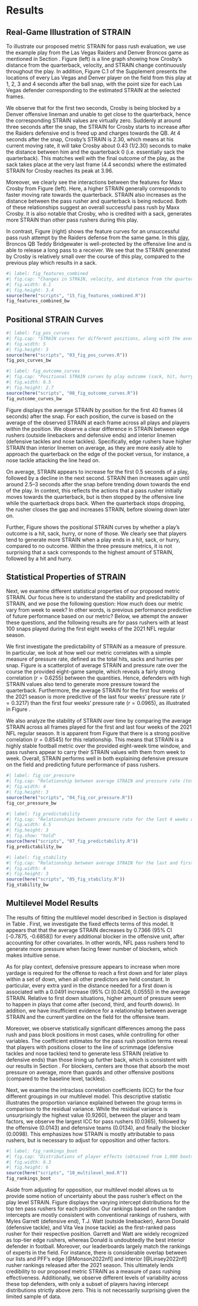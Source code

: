 # Results {#sec:results}

## Real-Game Illustration of STRAIN

<!-- ```{r} -->
<!-- #| label: fig_field -->
<!-- #| fig.cap: "A display of the player tracking data for a play during the Las Vegas Raiders (defense, in black) versus Denver Broncos (offense, in orange) NFL game on October 17, 2021. Raiders DE Maxx Crosby is highlighted in blue. For each Raiders defender, the point size indicates their individual STRAIN value, with larger points suggesting larger STRAIN. Snapshots are captured at 1, 2, 3, and 4 seconds after the ball snap." -->
<!-- #| fig.width: 6.6 -->
<!-- #| fig.height: 4.4 -->
<!-- source(here("scripts", "01_fig_field.R")) -->
<!-- fig_field -->
<!-- ``` -->

<!-- Figure \ref{fig:fig_field} shows an updated version of Figure \ref{fig:fig_field_raw}, with the point size for each Las Vegas defender corresponding to the estimated STRAIN in the selected frames as the play progresses. -->

To illustrate our proposed metric STRAIN for pass rush evaluation, we use the example play from the Las Vegas Raiders and Denver Broncos game as mentioned in Section \ref{sec:data}.
Figure \ref{fig:fig_features_combined} (left) is a line graph showing how Crosby's distance from the quarterback, velocity, and STRAIN change continuously throughout the play.
In addition, Figure C.1 of the Supplement presents the locations of every Las Vegas and Denver player
on the field from this play at 1, 2, 3 and 4 seconds after the ball snap, with the point size for each Las Vegas defender corresponding to the estimated STRAIN at the selected frames.

We observe that for the first two seconds, Crosby is being blocked by a Denver offensive lineman and unable to get close to the quarterback, hence the corresponding STRAIN values are virtually zero. 
Suddenly at around three seconds after the snap, the STRAIN for Crosby starts to increase after the Raiders defensive end is freed up and charges towards the QB. 
At 4 seconds after the snap, Crosby's STRAIN is 2.30, which means at his current moving rate, it will take Crosby about 0.43 (1/2.30) seconds to make the distance between him and the quarterback 0 (i.e. essentially sack the quarterback).
This matches well with the final outcome of the play, as the sack takes place at the very last frame (4.4 seconds) where the estimated STRAIN for Crosby reaches its peak at 3.96.

Moreover, we clearly see the interactions between the features for Maxx Crosby from Figure \ref{fig:fig_features_combined} (left).
Here, a higher STRAIN generally corresponds to faster moving rate towards the quarterback.
STRAIN also increases as the distance between the pass rusher and quarterback is being reduced.
Both of these relationships suggest an overall successful pass rush by Maxx Crosby.
It is also notable that Crosby, who is credited with a sack, generates more STRAIN than other pass rushers during this play.

In contrast, Figure \ref{fig:fig_features_combined} (right) shows the feature curves for an unsuccessful pass rush attempt by the Raiders defense from the same game.
In this [play](https://www.nfl.com/videos/teddy-bridgewater-courtland-sutton-barely-miss-out-on-chance-at-62-yard-td-bomb), Broncos QB Teddy Bridgewater is well-protected by the offensive line and is able to release a long pass to a receiver.
We see that the STRAIN generated by Crosby is relatively small over the course of this play, compared to the previous play which results in a sack.

```r
#| label: fig_features_combined
#| fig.cap: "Changes in STRAIN, velocity, and distance from the quarterback for Maxx Crosby over the course of a successful pass rush play that results in a sack (left) and an unsuccessful pass rush play which results in a long pass attempt (right). The STRAIN for other pass rushers throughout each play is also displayed."
#| fig.width: 6.1
#| fig.height: 3.4
source(here("scripts", "15_fig_features_combined.R"))
fig_features_combined_bw
```

<!-- [^unsuccess]: Game footage of this play is available at https://www.nfl.com/videos/teddy-bridgewater-courtland-sutton-barely-miss-out-on-chance-at-62-yard-td-bomb -->


<!-- ```{r} -->
<!-- #| label: fig_crosby_curves_unsucess -->
<!-- #| fig.cap: "Changes in STRAIN, velocity, and distance from the quarterback for Maxx Crosby over the course of an unsuccessful pass rush play. The STRAIN for other pass rushers throughout this play is also displayed." -->
<!-- #| fig.width: 4.8 -->
<!-- #| fig.height: 2.7 -->
<!-- source(here("scripts", "09_fig_play_unsuccess.R")) -->
<!-- fig_crosby_curves_unsucess -->
<!-- ``` -->


<!-- ```{r} -->
<!-- #| label: fig_features_combined -->
<!-- #| fig.cap: "Changes in STRAIN, velocity, and distance from the quarterback for Maxx Crosby over the course of a successful pass rush play that results in a sack (left) and an unsuccessful pass rush play which results in a long pass attempt (right). The STRAIN for other pass rushers throughout each play is also displayed." -->
<!-- #| fig.width: 6 -->
<!-- #| fig.height: 3.6 -->
<!-- source(here("scripts", "15_fig_features_combined.R")) -->
<!-- fig_features_combined_bw -->
<!-- ``` -->

<!-- Figure \ref{fig:fig_features_combined} -->



## Positional STRAIN Curves {#sec:positional}

```r
#| label: fig_pos_curves
#| fig.cap: "STRAIN curves for different positions, along with the average STRAIN curve for all players without accounting for position. Edge rushers (outside linebackers and defensive ends) tend to generate more STRAIN than interior rushers (defensive tackles and nose tackles)."
#| fig.width: 5
#| fig.height: 3
source(here("scripts", "03_fig_pos_curves.R"))
fig_pos_curves_bw
```

```r
#| label: fig_outcome_curves
#| fig.cap: "Positional STRAIN curves by play outcome (sack, hit, hurry, and none)."
#| fig.width: 6.5
#| fig.height: 2.7
source(here("scripts", "08_fig_outcome_curves.R"))
fig_outcome_curves_bw
```

<!-- 
too wordy and confusing imo...
For each frame, this curve is calculated by averaging across all players of a particular position (where position is defined by the NFL) and all plays that lasted at least as long as the particular frame of interest meaning that the sample size used to compute these curves diminishes for frames that are chronologically later than frames at the beginning of the play. -->

Figure \ref{fig:fig_pos_curves} displays the average STRAIN by position for the first 40 frames (4 seconds) after the snap.
For each position, the curve is based on the average of the observed STRAIN at each frame across all plays and players within the position.
We observe a clear difference in STRAIN between edge rushers (outside linebackers and defensive ends) and interior linemen (defensive tackles and nose tackles).
Specifically, edge rushers have higher STRAIN than interior linemen on average, as they are more easily able to approach the quarterback on the edge of the pocket versus, for instance, a nose tackle attacking the line head on.

On average, STRAIN appears to increase for the first 0.5 seconds of a play, followed by a decline in the next second.
STRAIN then increases again until around 2.5--3 seconds after the snap before trending down towards the end of the play.
In context, this reflects the actions that a pass rusher initially moves towards the quarterback, but is then stopped by the offensive line while the quarterback drops back.
When the quarterback stops dropping, the rusher closes the gap and increases STRAIN, before slowing down later on.

Further, Figure \ref{fig:fig_outcome_curves} shows the positional STRAIN curves by whether a play's outcome is a hit, sack, hurry, or none of those. 
We clearly see that players tend to generate more STRAIN when a play ends in a hit, sack, or hurry, compared to no outcome.
Within the three pressure metrics, it is not surprising that a sack corresponds to the highest amount of STRAIN, followed by a hit and hurry.

<!-- ## Ranking the Best Pass Rushers {#sec:strainbar} -->

<!-- Since STRAIN is observed continuously for every play in our data, this allows us to aggregate across all frames played and compute the average STRAIN for NFL pass rushers over the course of the eight-week sample size, as discussed in Section \ref{sec:defn}. -->
<!-- Based on the clearly distinct patterns for different positions as previously observed, we evaluate interior pass rushers (nose tackles and defensive tackles) separately from edge rushers (outside linebackers and defensive ends). -->
<!-- Tables \ref{tab:edge} and \ref{tab:interior} are leaderboards for the NFL's best edge and interior rushers (with at least 100 plays) rated by the average STRAIN across all frames for the first eight weeks of the 2021 regular season. -->
<!-- The tables also consist of the total number of hits, hurries, and sacks (determined from PFF scouting data) for each defender. -->

<!-- <!-- Our results show many true positives with no surprises. -->
<!-- <!-- Rashan Gary, a young rusher with huge potential, ranks first among all pass rushers according to our metric over the period of time observed. -->

<!-- Our results are mostly consistent with conventional rankings of rushers. -->
<!-- Notably, Myles Garrett and TJ Watt are widely recognized as top-tier edge rushers and both show up in our top edge rusher list; whereas Aaron Donald, who is undoubtedly the best interior defender in football, appears at the top of our interior rusher rankings. -->
<!-- Moreover, our leaderboards largely match the rankings of experts in the field. -->
<!-- For instance, there is considerable overlap between our lists and PFF's edge [@Monson2022nfl] and interior [@Linsey2022nfl] rusher rankings released after the 2021 season. -->
<!-- This ultimately lends credibility to our proposed metric STRAIN as a measure of pass rushing effectiveness. -->

<!-- \begin{table} -->
<!-- \caption{Top 15 edge rushers (with at least 100 snaps played) according to the average STRAIN across all frames played. \label{tab:edge}} -->
<!-- \centering -->
<!-- \begin{tabular}{rlllrrrrr} -->
<!-- \hline -->
<!-- Rank & Player & Team & Position & Snaps & Hits & Hurries & Sacks & $\overline{\text{STRAIN}}$ \\ -->
<!-- \hline -->
<!-- 1 & Rashan Gary & GB & OLB & 176 & 10 & 25 & 5 & 2.82 \\  -->
<!-- 2 & Leonard Floyd & LA & OLB & 185 & 2 & 25 & 8 & 2.80 \\  -->
<!-- 3 & Justin Houston & BAL & OLB & 132 & 8 & 8 & 4 & 2.78 \\  -->
<!-- 4 & Myles Garrett & CLE & DE & 197 & 9 & 29 & 12 & 2.75 \\  -->
<!-- 5 & Von Miller & DEN & OLB & 145 & 4 & 21 & 5 & 2.75 \\  -->
<!-- 6 & T.J. Watt & PIT & OLB & 147 & 6 & 9 & 8 & 2.71 \\  -->
<!-- 7 & Yannick Ngakoue & LV & DE & 175 & 6 & 20 & 4 & 2.70 \\  -->
<!-- 8 & Alex Highsmith & PIT & OLB & 129 & 4 & 7 & 2 & 2.65 \\  -->
<!-- 9 & Preston Smith & GB & OLB & 124 & 4 & 8 & 2 & 2.61 \\  -->
<!-- 10 & Randy Gregory & DAL & DE & 134 & 7 & 19 & 5 & 2.58 \\  -->
<!-- 11 & Joey Bosa & LAC & OLB & 160 & 5 & 21 & 4 & 2.58 \\  -->
<!-- 12 & Darrell Taylor & SEA & DE & 107 & 5 & 9 & 3 & 2.57 \\  -->
<!-- 13 & Josh Sweat & PHI & DE & 159 & 4 & 14 & 5 & 2.57 \\  -->
<!-- 14 & Maxx Crosby & LV & DE & 198 & 12 & 30 & 7 & 2.56 \\  -->
<!-- 15 & Markus Golden & ARI & OLB & 164 & 5 & 14 & 5 & 2.50 \\  -->
<!-- \hline -->
<!-- \end{tabular} -->
<!-- \end{table} -->

<!-- \begin{table} -->
<!-- \caption{Top 15 interior rushers (with at least 100 snaps played) according to the average STRAIN across all frames played. \label{tab:interior}} -->
<!-- \centering -->
<!-- \begin{tabular}{rlllrrrrr} -->
<!-- \hline -->
<!-- Rank & Player & Team & Position & Snaps & Hits & Hurries & Sacks & $\overline{\text{STRAIN}}$ \\ -->
<!-- \hline -->
<!-- 1 & Aaron Donald & LA & DT & 239 & 8 & 24 & 6 & 1.67 \\  -->
<!-- 2 & Solomon Thomas & LV & DT & 115 & 7 & 11 & 3 & 1.51 \\  -->
<!-- 3 & Quinton Jefferson & LV & DT & 144 & 6 & 8 & 3 & 1.46 \\  -->
<!-- 4 & Chris Jones & KC & DT & 139 & 3 & 18 & 3 & 1.42 \\  -->
<!-- 5 & DeForest Buckner & IND & DT & 198 & 4 & 18 & 4 & 1.26 \\  -->
<!-- 6 & Cameron Heyward & PIT & DT & 188 & 2 & 22 & 3 & 1.25 \\  -->
<!-- 7 & Javon Hargrave & PHI & DT & 156 & 6 & 15 & 5 & 1.24 \\  -->
<!-- 8 & Jerry Tillery & LAC & DT & 171 & 4 & 7 & 3 & 1.16 \\  -->
<!-- 9 & Ed Oliver & BUF & DT & 133 & 4 & 12 & 1 & 1.15 \\  -->
<!-- 10 & Osa Odighizuwa & DAL & DT & 162 & 3 & 18 & 3 & 1.13 \\  -->
<!-- 11 & Greg Gaines & LA & NT & 111 & 2 & 13 & 2 & 1.11 \\  -->
<!-- 12 & Leonard Williams & NYG & DT & 226 & 4 & 14 & 6 & 1.03 \\  -->
<!-- 13 & Christian Barmore & NE & DT & 166 & 5 & 17 & 1 & 1.02 \\  -->
<!-- 14 & Vita Vea & TB & NT & 184 & 6 & 12 & 1 & 1.01 \\  -->
<!-- 15 & B.J. Hill & CIN & DT & 123 & 3 & 4 & 3 & 0.96 \\  -->
<!-- \hline -->
<!-- \end{tabular} -->
<!-- \end{table} -->


## Statistical Properties of STRAIN {#sec:statprop}

Next, we examine different statistical properties of our proposed metric STRAIN.
Our focus here is to understand the stability and predictability of STRAIN, and we pose the following question:
How much does our metric vary from week to week?
In other words, is previous performance predictive of future performance based on our metric?
Below, we attempt the answer these questions, and the following results are for pass rushers with at least 100 snaps played during the first eight weeks of the 2021 NFL regular season.

We first investigate the predictability of STRAIN as a measure of pressure.
In particular, we look at how well our metric correlates with a simple measure of pressure rate, defined as the total hits, sacks and hurries per snap.
Figure \ref{fig:fig_cor_pressure} is a scatterplot of average STRAIN and pressure rate over the course the provided eight-game sample, which reveals a fairly strong correlation ($r =0.6255$) between the quantities.
Hence, defenders with high STRAIN values also tend to generate more pressure toward the quarterback.
Furthermore, the average STRAIN for the first four weeks of the 2021 season is more predictive of the last four weeks' pressure rate ($r=0.3217$) than the first four weeks' pressure rate ($r=0.0965$), as illustrated in Figure \ref{fig:fig_predictability}.

We also analyze the stability of STRAIN over time by comparing the average STRAIN across all frames played for the first and last four weeks of the 2021 NFL regular season.
It is apparent from Figure \ref{fig:fig_stability} that there is a strong positive correlation $(r = 0.8545)$ for this relationship.
This means that STRAIN is a highly stable football metric over the provided eight-week time window, and pass rushers appear to carry their STRAIN values with them from week to week.
Overall, STRAIN performs well in both explaining defensive pressure on the field and predicting future performance of pass rushers.


```r
#| label: fig_cor_pressure
#| fig.cap: "Relationship between average STRAIN and pressure rate (total hits, sacks, and hurries per snap) over the first eight weeks of the 2021 NFL season. There is a moderately strong association between average STRAIN and pressure rate ($r =0.6255$). Results shown here are for pass rushers with at least 100 snaps played over the eight-week data."
#| fig.width: 4
#| fig.height: 3
source(here("scripts", "04_fig_cor_pressure.R"))
fig_cor_pressure_bw
```

```r
#| label: fig_predictability
#| fig.cap: "Relationships between pressure rate for the last 4 weeks of the 2021 NFL season and first four weeks' pressure rate (left) and average STRAIN (right). STRAIN is more predictive ($r=0.3217$) of future pressure rate than previous pressure rate itself ($r=0.0965$). Results shown here are for pass rushers with at least 100 snaps played over the eight-week data."
#| fig.width: 6.5
#| fig.height: 3
#| fig.show: "hold"
source(here("scripts", "07_fig_predictability.R"))
fig_predictability_bw
```

```r
#| label: fig_stability
#| fig.cap: "Relationship between average STRAIN for the last and first four weeks of the 2021 NFL season. A strong linear correlation ($r = 0.8545$) demonstrates that STRAIN is a highly stable metric over time. Results shown here are for pass rushers with at least 100 snaps played over the eight-week data."
#| fig.width: 4
#| fig.height: 3
source(here("scripts", "05_fig_stability.R"))
fig_stability_bw
```

## Multilevel Model Results

The results of fitting the multilevel model described in Section \ref{sec:multilevel} is displayed in Table \ref{tab:fixedeff}.
First, we investigate the fixed effects terms of this model.
It appears that that the average STRAIN decreases by 0.7366 (95% CI [-0.7875, -0.6858]) for every additional blocker in the offensive unit, after accounting for other covariates.
In other words, NFL pass rushers tend to generate more pressure when facing fewer number of blockers, which makes intuitive sense.

As for play context, defensive pressure appears to increase when more yardage is required for the offense to reach a first down and for later plays within a set of down, when all other predictors are held constant.
In particular, every extra yard in the distance needed for a first down is associated with a 0.0491 increase (95% CI [0.0426, 0.0555]) in the average STRAIN.
Relative to first down situations, higher amount of pressure seem to happen in plays that come after (second, third, and fourth downs).
In addition, we have insufficient evidence for a relationship between average STRAIN and the current yardline on the field for the offensive team.

Moreover, we observe statistically significant differences among the pass rush and pass block positions in most cases, while controlling for other variables.
The coefficient estimates for the pass rush position terms reveal that players with positions closer to the line of scrimmage (defensive tackles and nose tackles) tend to generate less STRAIN (relative to defensive ends) than those lining up further back, which is consistent with our results in Section \ref{sec:positional}.
For blockers, centers are those that absorb the most pressure on average, more than guards and other offensive positions (compared to the baseline level, tackles).

Next, we examine the intraclass correlation coefficients (ICC) for the four different groupings
in our multilevel model.
This descriptive statistic illustrates the proportion variance explained between the group terms in comparison to the residual variance.
While the residual variance is unsurprisingly the highest value (0.9260), between the player and team factors, we observe the largest ICC for pass rushers (0.0365), followed by the offensive (0.0143) and defensive teams (0.0134), and finally the blocker (0.0098).
This emphasizes how STRAIN is mostly attributable to pass rushers, but is necessary to adjust for opposition and other factors.

<!-- reference levels: DE (rush), T (block) -->

<!-- \begin{table} -->
<!-- \caption{Fixed-effects coefficient estimates for the multilevel model for average STRAIN. Note that the reference pass rusher level is defensive end (DE), denoted R:DE; and the reference pass blocker level is tackle (T), denoted B:T. \label{tab:fixedeff}} -->
<!-- \centering -->
<!-- \begin{tabular}{lrrrr} -->
<!-- \hline -->
<!-- & estimate & se & $t$-statistic & $p$-value \\  -->
<!-- \hline -->
<!-- Intercept & 0.378 & 0.009 & 43.310 & 0.000 \\  -->
<!-- Length of play & -0.042 & 0.001 & -38.214 & 0.000 \\ -->
<!-- Number of blockers & -0.064 & 0.003 & -24.788 & 0.000 \\ -->
<!-- $I_{\text{\{R:DT\}}}$ & -0.081 & 0.008 & -10.340 & 0.000 \\ -->
<!-- $I_{\text{\{R:interior\}}}$ & 0.058 & 0.011 & 5.332 & 0.000 \\ -->
<!-- $I_{\text{\{R:NT\}}}$ & -0.106 & 0.012 & -9.174 & 0.000 \\ -->
<!-- $I_{\text{\{R:OLB\}}}$ & 0.062 & 0.008 & 7.695 & 0.000 \\ -->
<!-- $I_{\text{\{R:secondary\}}}$ & 0.145 & 0.012 & 12.328 & 0.000 \\ -->
<!-- $I_{\text{\{B:C\}}}$ & -0.023 & 0.006 & -3.625 & 0.000 \\ -->
<!-- $I_{\text{\{B:G\}}}$ & -0.011 & 0.005 & -2.290 & 0.023 \\  -->
<!-- $I_{\text{\{B:other\}}}$ & -0.013 & 0.007 & -1.911 & 0.056 \\ -->
<!-- \hline -->
<!-- \end{tabular} -->
<!-- \end{table} -->

<!-- (Intercept) & 0.378 & 0.009 & 43.310 & 0.000 \\  -->
<!--   play\_len & -0.004 & 0.000 & -38.214 & 0.000 \\  -->
<!--   rush\_posDT & -0.081 & 0.008 & -10.340 & 0.000 \\  -->
<!--   rush\_posinteriorLB & 0.058 & 0.011 & 5.332 & 0.000 \\  -->
<!--   rush\_posNT & -0.106 & 0.012 & -9.174 & 0.000 \\  -->
<!--   rush\_posOLB & 0.062 & 0.008 & 7.695 & 0.000 \\  -->
<!--   rush\_possecondary & 0.145 & 0.012 & 12.328 & 0.000 \\  -->
<!--   block\_posC & -0.023 & 0.006 & -3.625 & 0.000 \\  -->
<!--   block\_posG & -0.011 & 0.005 & -2.290 & 0.023 \\  -->
<!--   block\_posother & -0.013 & 0.007 & -1.911 & 0.056 \\  -->
<!--   n\_blockers & -0.064 & 0.003 & -24.788 & 0.000 \\  -->

\begin{table}
\caption{Fixed effects coefficient estimates for the multilevel model for average STRAIN. Note that the reference down level is first down, the reference pass rusher level is defensive end (DE), denoted R:DE; the reference pass blocker level is tackle (T), denoted B:T. \label{tab:fixedeff}}
\centering
\begin{tabular}{lrrrr}
\hline
& estimate & se & $t$-statistic & $p$-value \\ 
\hline
Intercept & 1.8004 & 0.0991 & 18.1723 & 0.0000 \\ 
Number of blockers & -0.7366 & 0.0259 & -28.4153 & 0.0000 \\
Yards to go & 0.0491 & 0.0033 & 14.9013 & 0.0000 \\
Current yardline & 0.0001 & 0.0005 & 0.1844 & 0.8537 \\
$I_{\text{\{2nd down\}}}$ & 0.5143 & 0.0290 & 17.7439 & 0.0000 \\
$I_{\text{\{3rd down\}}}$ & 0.9176 & 0.0324 & 28.3613 & 0.0000 \\
$I_{\text{\{4th down\}}}$ & 0.4649 & 0.0767 & 6.0637 & 0.0000 \\
$I_{\text{\{2pt conversion\}}}$ & -0.1384 & 0.1797 & -0.7699 & 0.4413 \\
$I_{\text{\{R:DT\}}}$ & -0.7166 & 0.0678 & -10.5658 & 0.0000 \\
$I_{\text{\{R:interior\}}}$ & 0.5611 & 0.0999 & 5.6143 & 0.0000 \\
$I_{\text{\{R:NT\}}}$ & -0.9426 & 0.1021 & -9.2344 & 0.0000 \\
$I_{\text{\{R:OLB\}}}$ & 0.5574 & 0.0726 & 7.6742 & 0.0000 \\
$I_{\text{\{R:secondary\}}}$ & 1.4252 & 0.1114 & 12.7899 & 0.0000 \\
$I_{\text{\{B:C\}}}$ & -0.2983 & 0.0594 & -5.0237 & 0.0000 \\
$I_{\text{\{B:G\}}}$ & -0.1546 & 0.0471 & -3.2847 & 0.0000 \\ 
$I_{\text{\{B:other\}}}$ & -0.1260 & 0.0646 & -1.9508 & 0.0514 \\
\hline
\end{tabular}
\end{table}


<!-- \begin{table}[ht] -->
<!-- \caption{Intraclass correlation coefficients for the multilevel model for average STRAIN. \label{tab:icc}} -->
<!-- \centering -->
<!-- \begin{tabular}{lr} -->
<!-- \hline -->
<!-- Group & ICC \\  -->
<!-- \hline -->
<!-- Pass rusher & 0.057 \\  -->
<!-- Pass blocker & 0.012 \\  -->
<!-- Quarterback & 0.023 \\  -->
<!-- Residual & 0.907 \\  -->
<!-- \hline -->
<!-- \end{tabular} -->
<!-- \end{table} -->


<!-- \begin{table}[ht] -->
<!-- \caption{Intraclass correlation coefficients for the multilevel model for average STRAIN. \label{tab:icc}} -->
<!-- \centering -->
<!-- \begin{tabular}{lr} -->
<!-- \hline -->
<!-- Group & ICC \\  -->
<!-- \hline -->
<!-- Pass rusher & 0.0365 \\  -->
<!-- Pass blocker & 0.0098 \\  -->
<!-- Defensive team & 0.0134 \\  -->
<!-- Offensive team & 0.0143 \\ -->
<!-- Residual & 0.9260 \\  -->
<!-- \hline -->
<!-- \end{tabular} -->
<!-- \end{table} -->

<!-- \begin{table} -->
<!-- \caption{Intraclass correlation coefficients for the multilevel model for average STRAIN. \label{tab:icc}} -->
<!-- \centering -->
<!-- \begin{tabular}{cccccc} -->
<!-- \hline -->
<!-- \text{ } & Pass rusher & Pass blocker & Defensive team & Offensive team & Residual \\  -->
<!-- \hline -->
<!-- ICC & 0.0365 & 0.0098 & 0.0134 & 0.0143 & 0.9260 \\  -->
<!-- \hline -->
<!-- \end{tabular} -->
<!-- \end{table} -->

```r
#| label: fig_rankings_boot
#| fig.cap: "Distributions of player effects (obtained from 1,000 bootstrap samples) for top 10 pass rushers in each position (defensive end, outside linebacker, defensive tackle, nose tackle) by median varying intercept."
#| fig.width: 6.3
#| fig.height: 6
source(here("scripts", "10_multilevel_mod.R"))
fig_rankings_boot
```

<!-- We display the random intercepts for pass rusher in Table [INSERT TABLE REFERENCE] alongside their unadjusted STRAIN values.  -->

<!-- Our results are mostly consistent with conventional rankings of rushers, with Myles Garrett (defensive end), T.J. Watt (outside linebacker), Aaron Donald (defensive tackle), and Vita Vea (nose tackle) as the first-ranked pass rusher for their respective position. -->
<!-- Moreover, our leaderboards largely match the rankings of experts in the field. -->
<!-- For instance, there is considerable overlap between our lists and PFF's edge [@Monson2022nfl] and interior [@Linsey2022nfl] rusher rankings released after the 2021 season. -->
<!-- This ultimately lends credibility to our proposed metric STRAIN as a measure of pass rushing effectiveness. -->

Aside from adjusting for opposition, our multilevel model allows us to provide some notion of uncertainty about the pass rusher's effect on the play level STRAIN.
Figure \ref{fig:fig_rankings_boot} displays the varying intercept distributions for the top ten pass rushers for each position.
Our rankings based on the random intercepts are mostly consistent with conventional rankings of rushers, with Myles Garrett (defensive end), T.J. Watt (outside linebacker), Aaron Donald (defensive tackle), and Vita Vea (nose tackle) as the first-ranked pass rusher for their respective position.
Garrett and Watt are widely recognized as top-tier edge rushers, whereas Donald is undoubtedly the best interior defender in football.
Moreover, our leaderboards largely match the rankings of experts in the field.
For instance, there is considerable overlap between our lists and PFF's edge [@Monson2022nfl] and interior [@Linsey2022nfl] rusher rankings released after the 2021 season.
This ultimately lends credibility to our proposed metric STRAIN as a measure of pass rushing effectiveness.
Additionally, we observe different levels of variability across these top defenders, with only a subset of players having intercept distributions strictly above zero.
This is not necessarily surprising given the limited sample of data.

<!-- [TODO: edit the below? McKinley still there but we did control for team effects] -->

<!-- Additionally, we are ignoring correlated performance between defensive linemen on the same team. -->
<!-- For instance, the top two defensive ends, Myles Garrett and Takkarist McKinley (see the top panel of Figure \ref{fig:fig_rankings_boot}), were teammates on the Cleveland Browns during this period of time. -->
<!-- McKinley is a surprising name on our list and we suspect that his high rank is mostly due to playing on the same defensive unit with Garrett, who is well-known as an elite pass rusher. -->
<!-- We leave the exploration of adjusting for teammates for future work. -->